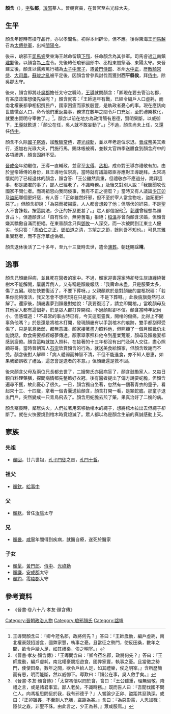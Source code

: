 '''顏含'''（{{bd|？||？|catIdx=Y}}），[[表字|字]]'''弘都'''，[[琅邪郡|琅邪]]莘人。晉朝官員，在晉官至右光祿大夫。

== 生平 ==
顏含年輕時有操守品行，亦以孝聞名。初得本州辟命，但不應。後得東海王[[司馬越|司馬越]]召為[[太傅|太傅]][[參軍|參軍]]，出補[[闓陽縣|闓陽]][[縣令|令]]。

後來，琅邪王[[司馬睿|司馬睿]]受東海王越命留鎮[[下邳|下邳]]，任命顏含為其參軍。司馬睿過[[長江|江]]南鎮[[建鄴|建鄴]]後，以顏含為[[上虞|上虞]]令。先後轉任琅邪國郎中、丞相東閤祭酒、東陽太守。東晉建立後，顏含以儒素篤行補為[[太子|太子]][[中庶子|中庶子]]，遷[[黃門侍郎|黃門侍郎]]、本州[[大中正|大中正]]，歷[[散騎常侍|散騎常侍]]、[[大司農|大司農]]。[[蘇峻之亂|蘇峻之亂]]被平定後，因顏含曾參與討伐而獲封'''西平縣侯'''，拜[[侍中|侍中]]，除吳郡太守。

後來，顏含即將赴[[吳郡|吳郡]]擔任太守之職時，[[王導|王導]]就問顏含：「卿現在要去管治名郡，有甚麼政策想優先做呢？」顏含就答：「王師連年有戰，已經令編戶人口虛耗，而南北權豪都爭相招攬民戶，國家困疲而家族殷豐，是執政者憂心的事。現在應該向世族徵召人口，命令他們重返農事，務求在數年之間令戶口充足，至於禮樂教化，就要由賢明守宰做了。」<ref>王導問顏含曰：「卿今蒞名郡，政將何先？」答曰：「王師歲動，編戶虛耗，南北權豪競招游食，國弊家豐，執事之憂。且當征之勢門，使反田桑，數年之間，欲令戶給人足，如其禮樂，俟之明宰。」</ref>。顏含以前在地方為政清簡有恩德，賢明果斷，以威御下，[[王導|王導]]就歎道：「顏公在任，吳人就不敢妄動了。」<REF>《晉書·孝友·顏含傳》：「王導問含曰：『卿今莅名郡，政將何先？』答曰：『王師歲動，編戶虛耗，南北權豪競招遊食，國弊家豐，執事之憂。且當徵之勢門，使使田桑，數年之間，欲令戶給人足，如其禮樂，俟之明宰。』含所歷簡而有恩，明而能斷，然以威御下。導歎曰：『顏公在事，吳人斂手矣。』</REF>不過，顏含尚未上任，又還任[[侍中|侍中]]。

顏含不久除[[國子祭酒|國子祭酒]]，加[[散騎常侍|散騎常侍]]，遷[[光祿勳|光祿勳]]，並以年老遜位求退。[[晉成帝|晉成帝]]美其素行，遂加右光祿大夫，門施行馬，賜牀帳被褥，並敕太官四季送膳食到顏含府中的各項禮遇，顏含固辭不受。

[[晉成帝|晉成帝]]年幼繼位，王導一直輔政，並官至[[太傅|太傅]]、[[丞相|丞相]]，成帝對王導亦禮敬有加。由於皇帝師傅的身份，且王導地位崇高，當時就有議論眾臣亦應對王導跪拜。太常馮懷就問了已經退休的顏含，顏含答:「王公雖然貴重，但禮敬亦不應過分，跪拜這事，都是諸君的事了，鄙人已經老了，不識時務。」及後又對別人說：「我聽聞攻伐國家不問仁者。而馮祖思向我問佞事，我有不正之德麼？」當時又有人議論[[少正卯|少正卯]]及[[盜跖|盜跖]]哪個更奸惡，有人答：「正卯雖然奸邪，但不至於宰人當食物吃，盜跖更奸惡了。」但顏含卻說：「為惡而被揭露，人人都會想殺了他；但隱伏的奸惡，不是聖人不會誅殺。按這說法，少正的奸惡更甚了。」眾人都信服他<REF>《晉書·孝友·顏含傳》：「太常馮懷以問於含，含曰：『王公雖重，理無偏敬，降禮之言，或是諸君事宜。鄙人老矣，不識時務。』既而告人曰：『吾聞伐國不問仁人。向馮祖思問佞於我，我有邪德乎？』人嘗論少正卯、盜距其惡孰深。或曰：『正卯雖姦，不至剖人充膳，盜距為甚。』含曰：『為惡彰露，人思加戮；隱伏之姦，非聖不誅。由此言之，少正為甚。』眾咸服焉。」</REF>。[[郭璞|郭璞]]曾經想為顏含占卜，但遭顏含以「自有性命，無勞蓍龜」拒絕；[[桓溫|桓溫]]亦曾向顏含求婚，但顏含嫌其驕傲自滿而拒絕。在東晉顏含只與[[鄧攸|鄧攸]]一人深交，而一次被問到江東士人優劣，他只答：「[[周顗|周伯仁]]之正，[[鄧攸|鄧伯道]]之清，[[卞壼|卞望之]]之節，餘則吾不知也。」可見其雅重實務者，而不喜浮華虛偽者。

顏含退休後活了二十多年，至九十三歲時去世，遣命[[薄葬|薄葬]]。朝廷賜諡'''靖'''。
== 逸事 ==
顏含兄顏畿得病，並且死在醫者的家中。不過，顏家迎喪還家時卻發生旐旗纏繞著樹木不能解開，屢屢弄倒人，又有稱是顏畿報話：「我壽命未盡，只是服藥太多，傷了五臟。現在快要復活了，不要下葬呀。」父親顏默於是對顏畿的靈柩祝禱：「若果你能夠復活，我又怎會不想呢!現在只是返家，不是下葬呀。」此後旐旗竟然可以解了。還家後，顏畿妻夢到顏畿對她說：「我要復活了，請立即開棺。」當晚顏母及其他家人都有這個夢，於是眾人都打算開棺，不過顏默卻不信。顏含當時年紀尚小，但感慨道：「不尋常的事古時已有，今天這麼靈異，開棺的傷痛，比得上不開辜負他嗎？」於是還是將棺木打開，發現顏畿有以手刮棺木的痕跡，雙手都刮得受傷了，只是氣息微弱，都無意識。顏家接著盡力照料他，但照顧了一個月顏畿仍未能說話，飲食需要都經報夢傳達。顏家舉家照料他令到產業荒廢，顏母及顏畿妻都感到疲倦。顏含這時就加入照料，在接著的十三年都沒有出門及與人交往，盡心照顧哥哥。當時晉朝富人[[石崇|石崇]]欣賞顏含的行為，就送美食給顏家，但顏含致謝而不受。顏含後對人解釋：「病人體弱而神智不清，不但不能進食，亦不知人恩惠，如果我錯誤收了禮品，這怎會是送者的本意。」但顏畿還是救不回。

後來顏含父母及兩位兄長都去世了，二嫂樊氏亦因病盲了，顏含鼓勵家人，又每日親自料理藥膳，探問病情都先整飾好衣冠。後有醫者提出了偏方說要蛇膽，但顏含遍尋不獲，故此憂心了很久。一日，顏含獨自坐著，忽然有一個著青衣的童子，看起來十三、十四歲，拿著一個青囊送給顏含，顏含打開一看，是顆蛇膽。那童子退出門戶，突然變成一只青鳥飛去了。顏含用蛇膽去煎了藥，果真治好了二嫂的病。

顏含殯喪時，鄰居失火，人們拉著用來移動棺木的繩子，想將棺木拉出去但繩子卻斷了。就在火快要燒到棺木時竟熄滅了。眾人都以為是顏含生前的真誠感動上天。

== 家族 ==
{{main|顏子家族大宗世系圖}}
=== 先祖 ===
*[[顏回|顏回]]，廿六世祖，[[孔子|孔子]][[孔子弟子列表|門徒]]之首，[[孔門十哲|孔門十哲]]。

=== 祖父 ===
*[[顏欽|顏欽]]，[[給事中|給事中]]
=== 父 ===
*[[顏默|顏默]]，曾任[[汝陰|汝陰]]太守
=== 兄 ===
*[[顏畿|顏畿]]，[[咸寧|咸寧]]年間得到疾病，就醫自療，遂死於醫家

=== 子女 ===
*[[顏髦|顏髦]]，[[黃門郎|黃門郎]]、[[侍中|侍中]]、[[光祿勳|光祿勳]]
*[[顏謙|顏謙]]，[[安成郡|安成郡]]太守
*[[顏約|顏約]]，[[零陵郡|零陵郡]]太守

== 參考資料 ==
*《晉書·卷八十八·孝友·顏含傳》
{{REFLIST}}


[[Category:晉朝政治人物|Category:晉朝政治人物]]
[[Category:琅邪顏氏|Category:琅邪顏氏]]
[[Category:諡靖|Category:諡靖]]